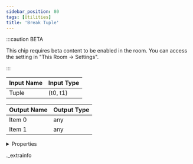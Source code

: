 ```yaml
---
sidebar_position: 80
tags: [Utilities]
title: 'Break Tuple'
---
```




:::caution BETA

This chip requires beta content to be enabled in the room. You can access the setting in "This Room -> Settings".

:::

<IChip uuid="9478334a-451d-4802-bab1-4b05f00d45e4" />

| Input Name | Input Type |
|-----------|-----------|
| Tuple | (t0, t1) |

| Output Name | Output Type |
|-----------|-----------|
| Item 0 | any |
| Item 1 | any |


<details>
  <summary>Properties</summary>
  <div>
    <div>
    <table>
      <thead>
        <tr>
          <th>Room availability:</th>
          <th>Available everywhere</th>
        </tr>
        <tr>
          <th>Is beta required?</th>
          <th>Yes</th>
        </tr>
        <tr>
          <th>Is this chip a trolling risk?</th>
          <th>No</th>
        </tr>
        <tr>
          <th>Is this chip a role assignment risk?</th>
          <th>No</th>
        </tr>
        <tr>
          <th>Chip UUID</th>
          <th>9478334a-451d-4802-bab1-4b05f00d45e4</th>
        </tr>
      </thead>
    </table>
    </div>
  </div>
</details>

._extrainfo